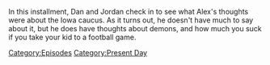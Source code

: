 {{DEFAULTSORT:
    #_EPISODE_0890:January 16, 2024
}}{{Episode
    | title           = January 16, 2024
    | caption         = Listen to this episode on [https://knowledgefight.libsyn.com/890-january-16-2024 Libsyn], Read the [[Transcript/890: January 16, 2024|Unofficial Transcript]], View discussion on [https://reddit.com/19act5u Reddit]
    | episodeNumber   = 890
    | length          = 01:31:15
    | airDate         = January 19, 2024
    | coverageDate    = January 16, 2024
    | episodeType     = [[:Category:Present Day|Present Day]]
    | appearance      = [[Arthur C Clarke]], [[Vladimir Putin]], [[Rachel Maddow]], [[Donald Trump]]
    | previousEpisode = [[889: The Debate Of The Century, Part 2]]
    | nextEpisode     = [[891: April 2-5, 2004]]
}}

{{Stub}}

In this installment, Dan and Jordan check in to see what Alex's thoughts were about the Iowa caucus.  As it turns out, he doesn't have much to say about it, but he does have thoughts about demons, and how much you suck if you take your kid to a football game.

[[Category:Episodes]]
[[Category:Present Day]]
